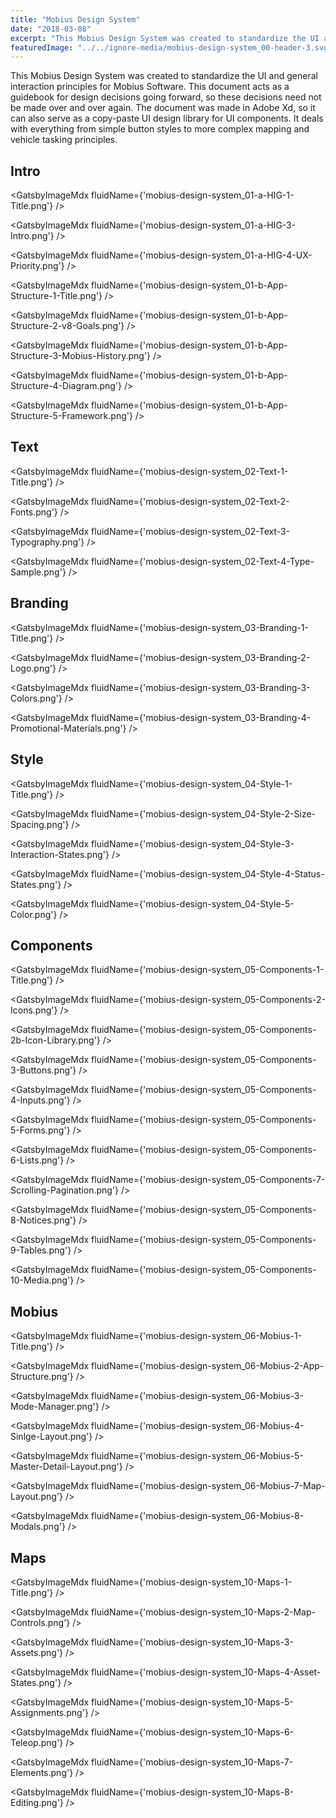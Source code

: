 ```yaml
---
title: "Mobius Design System"
date: "2018-03-08"
excerpt: "This Mobius Design System was created to standardize the UI and general interaction principles for Mobius Software. This document acts as a guidebook for design decisions going forward, so these decisions need not be made over and over again. The document was made in Adobe Xd, so it can also serve as a copy-paste UI design library for UI components. It deals with everything from simple button styles to more complex mapping and vehicle tasking principles. "
featuredImage: "../../ignore-media/mobius-design-system_00-header-3.svg"
---
```



This Mobius Design System was created to standardize the UI and general interaction principles for Mobius Software. 
This document acts as a guidebook for design decisions going forward, so these decisions need not be made over and over again. 
The document was made in Adobe Xd, so it can also serve as a copy-paste UI design library for UI components. 
It deals with everything from simple button styles to more complex mapping and vehicle tasking principles.


## Intro

<GatsbyImageMdx fluidName={'mobius-design-system_01-a-HIG-1-Title.png'} />

<GatsbyImageMdx fluidName={'mobius-design-system_01-a-HIG-3-Intro.png'} />

<GatsbyImageMdx fluidName={'mobius-design-system_01-a-HIG-4-UX-Priority.png'} />

<GatsbyImageMdx fluidName={'mobius-design-system_01-b-App-Structure-1-Title.png'} />

<GatsbyImageMdx fluidName={'mobius-design-system_01-b-App-Structure-2-v8-Goals.png'} />

<GatsbyImageMdx fluidName={'mobius-design-system_01-b-App-Structure-3-Mobius-History.png'} />

<GatsbyImageMdx fluidName={'mobius-design-system_01-b-App-Structure-4-Diagram.png'} />

<GatsbyImageMdx fluidName={'mobius-design-system_01-b-App-Structure-5-Framework.png'} />


## Text

<GatsbyImageMdx fluidName={'mobius-design-system_02-Text-1-Title.png'} />

<GatsbyImageMdx fluidName={'mobius-design-system_02-Text-2-Fonts.png'} />

<GatsbyImageMdx fluidName={'mobius-design-system_02-Text-3-Typography.png'} />

<GatsbyImageMdx fluidName={'mobius-design-system_02-Text-4-Type-Sample.png'} />


## Branding

<GatsbyImageMdx fluidName={'mobius-design-system_03-Branding-1-Title.png'} />

<GatsbyImageMdx fluidName={'mobius-design-system_03-Branding-2-Logo.png'} />

<GatsbyImageMdx fluidName={'mobius-design-system_03-Branding-3-Colors.png'} />

<GatsbyImageMdx fluidName={'mobius-design-system_03-Branding-4-Promotional-Materials.png'} />


## Style

<GatsbyImageMdx fluidName={'mobius-design-system_04-Style-1-Title.png'} />

<GatsbyImageMdx fluidName={'mobius-design-system_04-Style-2-Size-Spacing.png'} />

<GatsbyImageMdx fluidName={'mobius-design-system_04-Style-3-Interaction-States.png'} />

<GatsbyImageMdx fluidName={'mobius-design-system_04-Style-4-Status-States.png'} />

<GatsbyImageMdx fluidName={'mobius-design-system_04-Style-5-Color.png'} />


## Components

<GatsbyImageMdx fluidName={'mobius-design-system_05-Components-1-Title.png'} />

<GatsbyImageMdx fluidName={'mobius-design-system_05-Components-2-Icons.png'} />

<GatsbyImageMdx fluidName={'mobius-design-system_05-Components-2b-Icon-Library.png'} />

<GatsbyImageMdx fluidName={'mobius-design-system_05-Components-3-Buttons.png'} />

<GatsbyImageMdx fluidName={'mobius-design-system_05-Components-4-Inputs.png'} />

<GatsbyImageMdx fluidName={'mobius-design-system_05-Components-5-Forms.png'} />

<GatsbyImageMdx fluidName={'mobius-design-system_05-Components-6-Lists.png'} />

<GatsbyImageMdx fluidName={'mobius-design-system_05-Components-7-Scrolling-Pagination.png'} />

<GatsbyImageMdx fluidName={'mobius-design-system_05-Components-8-Notices.png'} />

<GatsbyImageMdx fluidName={'mobius-design-system_05-Components-9-Tables.png'} />

<GatsbyImageMdx fluidName={'mobius-design-system_05-Components-10-Media.png'} />


## Mobius

<GatsbyImageMdx fluidName={'mobius-design-system_06-Mobius-1-Title.png'} />

<GatsbyImageMdx fluidName={'mobius-design-system_06-Mobius-2-App-Structure.png'} />

<GatsbyImageMdx fluidName={'mobius-design-system_06-Mobius-3-Mode-Manager.png'} />

<GatsbyImageMdx fluidName={'mobius-design-system_06-Mobius-4-Sinlge-Layout.png'} />

<GatsbyImageMdx fluidName={'mobius-design-system_06-Mobius-5-Master-Detail-Layout.png'} />

<GatsbyImageMdx fluidName={'mobius-design-system_06-Mobius-7-Map-Layout.png'} />

<GatsbyImageMdx fluidName={'mobius-design-system_06-Mobius-8-Modals.png'} />


## Maps

<GatsbyImageMdx fluidName={'mobius-design-system_10-Maps-1-Title.png'} />

<GatsbyImageMdx fluidName={'mobius-design-system_10-Maps-2-Map-Controls.png'} />

<GatsbyImageMdx fluidName={'mobius-design-system_10-Maps-3-Assets.png'} />

<GatsbyImageMdx fluidName={'mobius-design-system_10-Maps-4-Asset-States.png'} />

<GatsbyImageMdx fluidName={'mobius-design-system_10-Maps-5-Assignments.png'} />

<GatsbyImageMdx fluidName={'mobius-design-system_10-Maps-6-Teleop.png'} />

<GatsbyImageMdx fluidName={'mobius-design-system_10-Maps-7-Elements.png'} />

<GatsbyImageMdx fluidName={'mobius-design-system_10-Maps-8-Editing.png'} />


